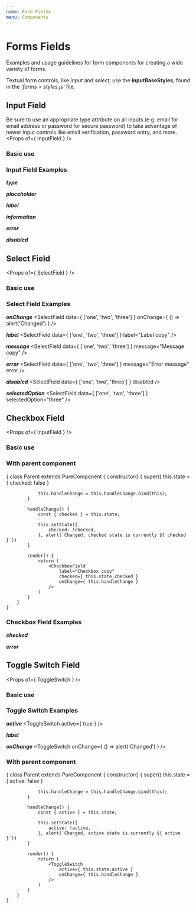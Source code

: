 ```yaml
---
name: Form Fields
menu: Components
---
```



# Forms Fields
Examples and usage guidelines for form components for creating a wide variety of forms.

Textual form controls, like _input_ and _select_, use the **inputBaseStyles**, found in the _'forms > styles.js'_ file.

<!-- Text input field -->
## Input Field
Be sure to use an appropriate type attribute on all inputs (e.g. email for email address or password for secure password) to take advantage of newer input controls like email verification, password entry, and more.
<Props of={ InputField } />

### Basic use
<Playground>
    <InputField />
</Playground>

### Input Field Examples

***type***
<InputField type="password" />

***placeholder***
<InputField placeholder="placeholder" />

***label***
<InputField label="Label copy" />

***information***
<InputField message="Information copy" />

***error***
<InputField message="Error message" error />

***disabled***
<InputField placeholder="Disabled field" disabled />

<!-- Select field -->
## Select Field
<Props of={ SelectField } />

### Basic use
<Playground>
    <SelectField data={ ['one', 'two', 'three'] } />
</Playground>

### Select Field Examples

***onChange***
<SelectField data={ ['one', 'two', 'three'] } onChange={ () => alert('Changed') } />

***label***
<SelectField data={ ['one', 'two', 'three'] } label="Label copy" />

***message***
<SelectField data={ ['one', 'two', 'three'] } message="Message copy" />

***error***
<SelectField data={ ['one', 'two', 'three'] } message="Error message" error />

***disabled***
<SelectField data={ ['one', 'two', 'three'] } disabled />

***selectedOption***
<SelectField data={ ['one', 'two', 'three'] } selectedOption="three" />

<!-- Checkbox field -->
## Checkbox Field
<Props of={ InputField } />

### Basic use
<Playground>
    <CheckboxField
        label="Checkbox copy"
    />
</Playground>

### With parent component
<Playground>
    {
        class Parent extends PureComponent {
            constructor() {
                super()
                this.state = { checked: false }

                this.handleChange = this.handleChange.bind(this);
            }

            handleChange() {
                const { checked } = this.state;

                this.setState({
                    checked: !checked,
                }, alert(`Changed, checked state is currently ${ checked }`))
            }

            render() {
                return (
                    <CheckboxField
                        label="Checkbox copy"
                        checked={ this.state.checked }
                        onChange={ this.handleChange }
                    />
                )
            }
        }
    }
</Playground>

### Checkbox Field Examples

***checked***
<CheckboxField
    label="Checkbox copy"
    checked
/>

***error***
<CheckboxField
    label="Checkbox error"
    checked
    error
/>

<!-- ToggleSwitch field -->
## Toggle Switch Field
<Props of={ ToggleSwitch } />

### Basic use
<Playground>
    <ToggleSwitch />
</Playground>

### Toggle Switch Examples

***active***
<ToggleSwitch
    active={ true }
/>

***label***
<ToggleSwitch
    label="Label copy"
/>

***onChange***
<ToggleSwitch
    onChange={ () => alert('Changed') }
/>

### With parent component
<Playground>
    {
        class Parent extends PureComponent {
            constructor() {
                super()
                this.state = { active: false }

                this.handleChange = this.handleChange.bind(this);
            }

            handleChange() {
                const { active } = this.state;

                this.setState({
                    active: !active,
                }, alert(`Changed, active state is currently ${ active }`))
            }

            render() {
                return (
                    <ToggleSwitch
                        active={ this.state.active }
                        onChange={ this.handleChange }
                    />
                )
            }
        }
    }
</Playground>
